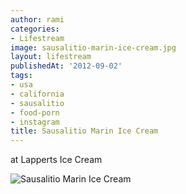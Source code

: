 ```yaml
---
author: rami
categories:
- Lifestream
image: sausalitio-marin-ice-cream.jpg
layout: lifestream
publishedAt: '2012-09-02'
tags:
- usa
- california
- sausalitio
- food-porn
- instagram
title: Sausalitio Marin Ice Cream
---
```


at Lapperts Ice Cream

![Sausalitio Marin Ice Cream](/assets/images/content/lifestream/sausalitio-marin-ice-cream.jpg)

